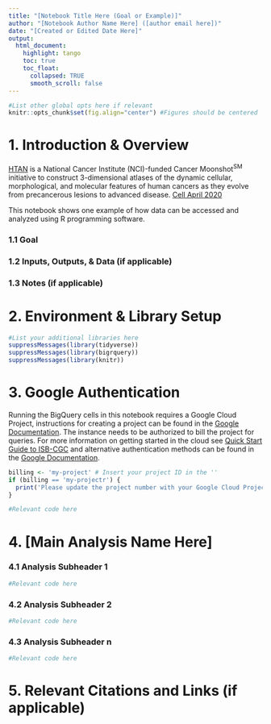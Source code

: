 ```yaml
---
title: "[Notebook Title Here (Goal or Example)]"
author: "[Notebook Author Name Here] ([author email here])"
date: "[Created or Edited Date Here]"
output:
  html_document:
    highlight: tango
    toc: true
    toc_float:
      collapsed: TRUE
      smooth_scroll: false
---
```

```r
#List other global opts here if relevant
knitr::opts_chunk$set(fig.align="center") #Figures should be centered
```

# 1. Introduction & Overview 

[HTAN](https://humantumoratlas.org/) is a National Cancer Institute (NCI)-funded Cancer Moonshot<sup>SM</sup> initiative to construct 3-dimensional atlases of the dynamic cellular, morphological, and molecular features of human cancers as they evolve from precancerous lesions to advanced disease. [Cell April 2020](https://www.sciencedirect.com/science/article/pii/S0092867420303469) 

This notebook shows one example of how data can be accessed and analyzed using R programming software.

### 1.1 Goal
### 1.2 Inputs, Outputs, & Data (if applicable)
### 1.3 Notes (if applicable) 

# 2. Environment & Library Setup
```r
#List your additional libraries here
suppressMessages(library(tidyverse))
suppressMessages(library(bigrquery))
suppressMessages(library(knitr))
```

# 3. Google Authentication

Running the BigQuery cells in this notebook requires a Google Cloud Project, instructions for creating a project can be found in the [Google Documentation](https://cloud.google.com/resource-manager/docs/creating-managing-projects#console). The instance needs to be authorized to bill the project for queries. For more information on getting started in the cloud see [Quick Start Guide to ISB-CGC](https://nbviewer.org/github/isb-cgc/Community-Notebooks/blob/master/Notebooks/Quick_Start_Guide_to_ISB_CGC.ipynb) and alternative authentication methods can be found in the [Google Documentation](https://cloud.google.com/resource-manager/docs/creating-managing-projects#console).

```r
billing <- 'my-project' # Insert your project ID in the ''
if (billing == 'my-projectr') {
  print('Please update the project number with your Google Cloud Project')
}
```

```r
#Relevant code here
```

# 4. [Main Analysis Name Here]
### 4.1 Analysis Subheader 1
```r
#Relevant code here
```

### 4.2 Analysis Subheader 2
```r
#Relevant code here
```

### 4.3 Analysis Subheader n
```r
#Relevant code here
```

# 5. Relevant Citations and Links (if applicable)
